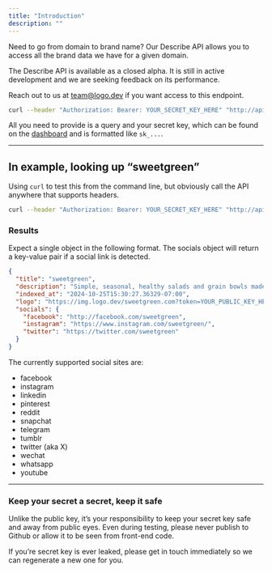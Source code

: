 ```yaml
---
title: "Introduction"
description: ""
---
```


Need to go from domain to brand name? Our Describe API allows you to access all the brand data we have for a given domain.

<Warning>
The Describe API is available as a closed alpha. It is still in active development and we are seeking feedback on its performance.

Reach out to us at [team@logo.dev](mailto:team@logo.dev?subject=Brand%20Search) if you want access to this endpoint.

</Warning>

```bash
curl --header "Authorization: Bearer: YOUR_SECRET_KEY_HERE" "http://api.logo.dev/describe/domain"
```

All you need to provide is a query and your secret key, which can be found on the [dashboard](https://www.logo.dev/dashboard) and is formatted like `sk_...`.

---

## In example, looking up “sweetgreen”

Using `curl` to test this from the command line, but obviously call the API anywhere that supports headers.

```bash
curl --header "Authorization: Bearer: YOUR_SECRET_KEY_HERE" "http://api.logo.dev/describe/sweetgreen.com"
```

### Results

Expect a single object in the following format. The socials object will return a key-value pair if a social link is detected.

```json
{
  "title": "sweetgreen",
  "description": "Simple, seasonal, healthy salads and grain bowls made in-house from scratch, using whole produce delivered that morning.",
  "indexed_at": "2024-10-25T15:30:27.36329-07:00",
  "logo": "https://img.logo.dev/sweetgreen.com?token=YOUR_PUBLIC_KEY_HERE",
  "socials": {
    "facebook": "http://facebook.com/sweetgreen",
    "instagram": "https://www.instagram.com/sweetgreen/",
    "twitter": "https://twitter.com/sweetgreen"
  }
}
```

The currently supported social sites are:

- facebook
- instagram
- linkedin
- pinterest
- reddit
- snapchat
- telegram
- tumblr
- twitter (aka X)
- wechat
- whatsapp
- youtube

---

### Keep your secret a secret, keep it safe

Unlike the public key, it’s your responsibility to keep your secret key safe and away from public eyes. Even during testing, please never publish to Github or allow it to be seen from front-end code.

If you’re secret key is ever leaked, please get in touch immediately so we can regenerate a new one for you.

